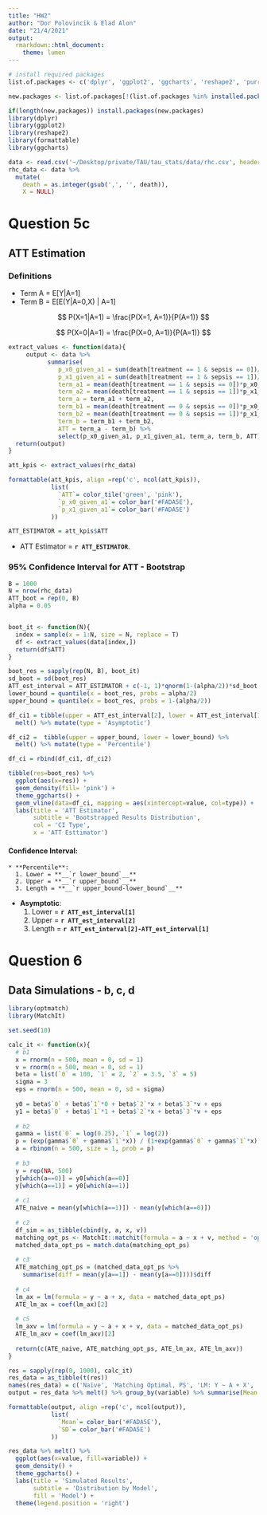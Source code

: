 ```yaml
---
title: "HW2"
author: "Dor Polovincik & Elad Alon"
date: "21/4/2021"
output:
  rmarkdown::html_document:
    theme: lumen
---
```



```r

# install required packages
list.of.packages <- c('dplyr', 'ggplot2', 'ggcharts', 'reshape2', 'purrr', 'formattable')

new.packages <- list.of.packages[!(list.of.packages %in% installed.packages()[,"Package"])]

if(length(new.packages)) install.packages(new.packages)
library(dplyr)
library(ggplot2)
library(reshape2)
library(formattable)
library(ggcharts)

data <- read.csv('~/Desktop/private/TAU/tau_stats/data/rhc.csv', header = T, sep = ';')
rhc_data <- data %>% 
  mutate(
    death = as.integer(gsub(',', '', death)),
    X = NULL)
```


# Question 5c
## ATT Estimation

### Definitions 

 * Term A = E[Y|A=1]
 * Term B = E[E(Y|A=0,X) | A=1]

$$
P(X=1|A=1) = \frac{P(X=1, A=1)}{P(A=1)}
$$

$$
P(X=0|A=1) = \frac{P(X=0, A=1)}{P(A=1)}
$$

```r

extract_values <- function(data){
     output <- data %>%
           summarise(
              p_x0_given_a1 = sum(death[treatment == 1 & sepsis == 0])/sum(death[treatment == 1]),
              p_x1_given_a1 = sum(death[treatment == 1 & sepsis == 1])/sum(death[treatment == 1]),
              term_a1 = mean(death[treatment == 1 & sepsis == 0])*p_x0_given_a1,
              term_a2 = mean(death[treatment == 1 & sepsis == 1])*p_x1_given_a1,
              term_a = term_a1 + term_a2,
              term_b1 = mean(death[treatment == 0 & sepsis == 0])*p_x0_given_a1,
              term_b2 = mean(death[treatment == 0 & sepsis == 1])*p_x1_given_a1,
              term_b = term_b1 + term_b2,
              ATT = term_a - term_b) %>% 
              select(p_x0_given_a1, p_x1_given_a1, term_a, term_b, ATT)
  return(output)
}

att_kpis <- extract_values(rhc_data) 

formattable(att_kpis, align =rep('c', ncol(att_kpis)), 
            list(
              `ATT`= color_tile('green', 'pink'),
              `p_x0_given_a1`= color_bar('#FADA5E'),
              `p_x1_given_a1`= color_bar('#FADA5E')
            ))

ATT_ESTIMATOR = att_kpis$ATT

```

* ATT Estimator =   **__`r ATT_ESTIMATOR`__**.

### 95% Confidence Interval for ATT - Bootstrap
```r
B = 1000
N = nrow(rhc_data)
ATT_boot = rep(0, B)
alpha = 0.05


boot_it <- function(N){
  index = sample(x = 1:N, size = N, replace = T)
  df <- extract_values(data[index,])
  return(df$ATT)
}

boot_res = sapply(rep(N, B), boot_it)
sd_boot = sd(boot_res)
ATT_est_interval = ATT_ESTIMATOR + c(-1, 1)*qnorm(1-(alpha/2))*sd_boot
lower_bound = quantile(x = boot_res, probs = alpha/2)
upper_bound = quantile(x = boot_res, probs = 1-(alpha/2))

df_ci1 = tibble(upper = ATT_est_interval[2], lower = ATT_est_interval[1]) %>% 
  melt() %>% mutate(type = 'Asymptotic')

df_ci2 =  tibble(upper = upper_bound, lower = lower_bound) %>% 
  melt() %>% mutate(type = 'Percentile')

df_ci = rbind(df_ci1, df_ci2)

tibble(res=boot_res) %>% 
  ggplot(aes(x=res)) +
  geom_density(fill= 'pink') + 
  theme_ggcharts() +   
  geom_vline(data=df_ci, mapping = aes(xintercept=value, col=type)) +
  labs(title = 'ATT Estimator',
       subtitle = 'Bootstrapped Results Distribution',
       col = 'CI Type',
       x = 'ATT Esttimator')

```

#### Confidence Interval: 

    * **Percentile**:
      1. Lower = **__`r lower_bound`__**
      2. Upper = **__`r upper_bound`__**
      3. Length = **__`r upper_bound-lower_bound`__**
    
  * **Asymptotic**:
    1. Lower = **__`r ATT_est_interval[1]`__**
    2. Upper = **__`r ATT_est_interval[2]`__**
    3. Length = **__`r ATT_est_interval[2]-ATT_est_interval[1]`__**

# Question 6
## Data Simulations - b, c, d

```r
library(optmatch)
library(MatchIt)

set.seed(10)

calc_it <- function(x){
  # b1
  x = rnorm(n = 500, mean = 0, sd = 1)
  v = rnorm(n = 500, mean = 0, sd = 1)
  beta = list(`0` = 100, `1` = 2, `2` = 3.5, `3` = 5)
  sigma = 3
  eps = rnorm(n = 500, mean = 0, sd = sigma)
  
  y0 = beta$`0` + beta$`1`*0 + beta$`2`*x + beta$`3`*v + eps
  y1 = beta$`0` + beta$`1`*1 + beta$`2`*x + beta$`3`*v + eps
  
  # b2
  gamma = list(`0` = log(0.25), `1` = log(2))
  p = (exp(gamma$`0` + gamma$`1`*x)) / (1+exp(gamma$`0` + gamma$`1`*x))
  a = rbinom(n = 500, size = 1, prob = p)
  
  # b3
  y = rep(NA, 500)
  y[which(a==0)] = y0[which(a==0)]
  y[which(a==1)] = y0[which(a==1)]
  
  # c1
  ATE_naive = mean(y[which(a==1)]) - mean(y[which(a==0)])
  
  # c2
  df_sim = as_tibble(cbind(y, a, x, v))
  matching_opt_ps <- MatchIt::matchit(formula = a ~ x + v, method = 'optimal', distance = 'logit', data = df_sim)
  matched_data_opt_ps = match.data(matching_opt_ps)
  
  # c3
  ATE_matching_opt_ps = (matched_data_opt_ps %>% 
    summarise(diff = mean(y[a==1]) - mean(y[a==0])))$diff
  
  # c4
  lm_ax = lm(formula = y ~ a + x, data = matched_data_opt_ps)
  ATE_lm_ax = coef(lm_ax)[2]
  
  # c5
  lm_axv = lm(formula = y ~ a + x + v, data = matched_data_opt_ps)
  ATE_lm_axv = coef(lm_axv)[2]
  
  return(c(ATE_naive, ATE_matching_opt_ps, ATE_lm_ax, ATE_lm_axv))
}

res = sapply(rep(0, 1000), calc_it)
res_data = as_tibble(t(res))
names(res_data) = c('Naive', 'Matching Optimal, PS', 'LM: Y ~ A + X', 'LM: Y ~ A + X + V')
output = res_data %>% melt() %>% group_by(variable) %>% summarise(Mean = mean(value), SD = sd(value))

formattable(output, align =rep('c', ncol(output)), 
            list(
              `Mean`= color_bar('#FADA5E'),
              `SD`= color_bar('#FADA5E')
            ))

res_data %>% melt() %>% 
  ggplot(aes(x=value, fill=variable)) +
  geom_density() + 
  theme_ggcharts() +   
  labs(title = 'Simulated Results',
       subtitle = 'Distribution by Model',
       fill = 'Model') + 
  theme(legend.position = 'right') 
```

